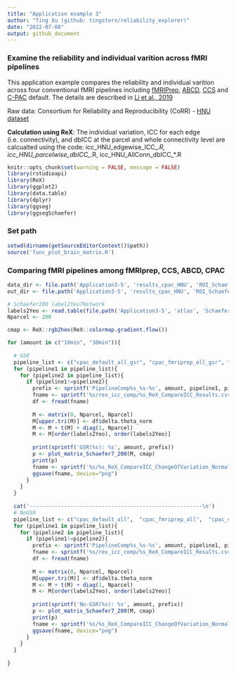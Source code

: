 ```yaml
---
title: "Application example 3"
author: "Ting Xu (github: tingsterx/reliability_explorer)"
date: "2022-07-08"
output: github_document
---
```


### Examine the reliability and individual varition across fMRI pipelines 

This application example compares the reliability and individual varition across four conventional fMRI pipelines including [fMRIPrep](https://fmriprep.org/en/stable/), [ABCD](https://www.biorxiv.org/content/10.1101/2021.07.09.451638v1), [CCS](https://www.sciencedirect.com/science/article/abs/pii/S2095927316305394) and [C-PAC](https://fcp-indi.github.io/docs/latest/user/index) default. The details are described in [Li et al., 2019](https://www.biorxiv.org/content/10.1101/2021.12.01.470790v1)

Raw data: Consortium for Reliability and Reproducibility (CoRR) - [HNU dataset]( http://fcon_1000.projects.nitrc.org/indi/CoRR/html/hnu_1.html)

**Calculation using ReX**: The individual variation, ICC for each edge (i.e. connectivity), and dbICC at the parcel and whole connectivity level are calcualted using the code: icc_HNU_edgewise_ICC_*.R, icc_HNU_parcelwise_dbICC_*.R, icc_HNU_AllConn_dbICC_*.R


```r
knitr::opts_chunk$set(warning = FALSE, message = FALSE) 
library(rstudioapi)
library(ReX)
library(ggplot2)
library(data.table)
library(dplyr)
library(ggseg)
library(ggsegSchaefer)
```

### Set path
```r
setwd(dirname(getSourceEditorContext()$path))
source('func_plot_brain_matrix.R')
```

### Comparing fMRI pipelines among fMRIprep, CCS, ABCD, CPAC
```r
data_dir <- file.path('Application3-5', 'results_cpac_HNU', 'ROI_Schaefer200')
out_dir <- file.path('Application3-5', 'results_cpac_HNU', 'ROI_Schaefer200', 'rex_icc_comp_matrix')

# Schaefer200 label2Yeo7Network
labels2Yeo <- read.table(file.path('Application3-5', 'atlas', 'Schaefer2018_200Parcels_7Networks_labels_MatchedTo_ggseg.txt'), header=TRUE)$Yeo
Nparcel <- 200

cmap <- ReX::rgb2hex(ReX::colormap.gradient.flow())

for (amount in c("10min", "30min")){
  
  # GSR
  pipeline_list <- c("cpac_default_all_gsr", "cpac_fmriprep_all_gsr", "cpac_ccs_all_gsr", "cpac_abcd_all_gsr")
  for (pipeline1 in pipeline_list){
    for (pipeline2 in pipeline_list){
      if (pipeline1!=pipeline2){
        prefix <- sprintf('PipelineComp%s_%s-%s', amount, pipeline1, pipeline2)
        fname <- sprintf('%s/rex_icc_comp/%s_ReX_CompareICC_Results.csv', data_dir, prefix)
        df <- fread(fname)
        
        M <- matrix(0, Nparcel, Nparcel)
        M[upper.tri(M)] <- df$delta.theta_norm
        M <- M + t(M) + diag(1, Nparcel)
        M <- M[order(labels2Yeo), order(labels2Yeo)]
        
        print(sprintf('GSR(%s): %s', amount, prefix))
        p <- plot_matrix_Schaefer7_200(M, cmap)
        print(p)
        fname <- sprintf('%s/%s_ReX_CompareICC_ChangeOfVariation_Normalized_GradientFlow.png', out_dir, prefix)
        ggsave(fname, device="png")
      }
    }
  }
  
  cat('-------------------------------------------------------\n')
  # NoGSR
  pipeline_list <- c("cpac_default_all",  "cpac_fmriprep_all",  "cpac_ccs_all", "cpac_abcd_all")
  for (pipeline1 in pipeline_list){
    for (pipeline2 in pipeline_list){
      if (pipeline1!=pipeline2){
        prefix <- sprintf('PipelineComp%s_%s-%s', amount, pipeline1, pipeline2)
        fname <- sprintf('%s/rex_icc_comp/%s_ReX_CompareICC_Results.csv', data_dir, prefix)
        df <- fread(fname)
        
        M <- matrix(0, Nparcel, Nparcel)
        M[upper.tri(M)] <- df$delta.theta_norm
        M <- M + t(M) + diag(1, Nparcel)
        M <- M[order(labels2Yeo), order(labels2Yeo)]
        
        print(sprintf('No-GSR(%s): %s', amount, prefix))
        p <- plot_matrix_Schaefer7_200(M, cmap)
        print(p)
        fname <- sprintf('%s/%s_ReX_CompareICC_ChangeOfVariation_Normalized_GradientFlow.png', out_dir, prefix)
        ggsave(fname, device="png")
      }
    }
  }
  
}

```

